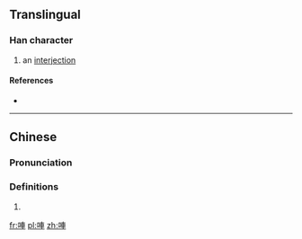 ==Translingual==

===Han character===
{{Han char|rn=30|rad=口|as=07|sn=10|four=|canj=RJWJ|ids=⿰口車}}

# {{context|Cantonese|lang=mul}} an [[interjection]]

====References====
* {{Han ref|kx=0193.051|dkj=03727|hdz=10626.080|uh=5513|ud=21779}}

----
==Chinese==
{{zh-forms}}

===Pronunciation===
{{zh-pron
|m=chē
|c=ce1
|h=
|md=
|mn=
|w=
|mc=y
|oc=y
|cat=
}}

===Definitions===
{{zh-hanzi}}

# {{rfdef|lang=zh}}

[[fr:唓]]
[[pl:唓]]
[[zh:唓]]